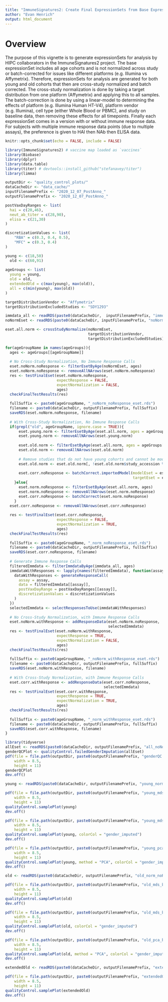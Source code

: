```yaml
---
title: "ImmuneSignatures2: Create Final ExpressionSets from Base ExpressionSet"
author: "Evan Henrich"
output: html_document
---
```


# Overview
The purpose of this vignette is to generate expressionSets for analysis by HIPC collaborators in the ImmuneSignatures2 project.  The base expressionSet includes all age cohorts and is not normalized across study or batch-corrected for issues like different platforms (e.g. Illumina vs Affymetrix).  Therefore, expressionSets for analysis are generated for both young and old cohorts that then are cross-study normalized and batch corrected.  The cross-study normalization is done by taking a target distribution from one platform (Affymetrix) and applying this to all samples. The batch-correction is done by using a linear-model to determining the effects of platform (e.g. Illumina Human HT-V4), platform vendor (e.g. Illumina), cell type (either Whole Blood or PBMC), and study on baseline data, then removing these effects for all timepoints.  Finally each expressionSet comes in a version with or without immune response data.  For subjects with multiple immune response data points (due to multiple assays), the preference is given to HAI then NAb then ELISA data.

```r
knitr::opts_chunk$set(echo = FALSE, include = FALSE)
```

```r
library(ImmuneSignatures2) # vaccine map loaded as `vaccines`
library(Biobase)
library(dplyr)
library(data.table)
library(titer) # devtools::install_github("stefanavey/titer")
library(limma)
```

```r
outputDir <- "quality_control_plots/"
dataCacheDir <- "data_cache/"
inputFilenamePrefix <- "2020_12_07_PostAnno_"
outputFilenamePrefix <- "2020_12_07_PostAnno_"
```


```r
postVaxDayRanges <- list(
  hai = c(20,46),
  neut_ab_titer = c(28,90),
  elisa = c(21,30)
)

discretizationValues <- list(
    "RBA" = c(0.3, 0.4, 0.5),
    "MFC" = c(0.3, 0.4)
)

young <- c(18,50)
  old <- c(60,91)
  
ageGroups <- list(
  young = young,
  old = old,
  extendedOld = c(max(young), max(old)),
  all = c(min(young), max(old))
)

targetDistributionVendor <- "Affymetrix"
targetDistributionExcludedStudies <- "SDY1293"
```

```r
immdata_all <- readRDS(paste0(dataCacheDir,  inputFilenamePrefix, "immdata_all.rds"))
noNormEset <- readRDS(paste0(dataCacheDir, inputFilenamePrefix, "noNormEset.rds"))
```

```r
eset.all.norm <- crossStudyNormalize(noNormEset, 
                                     targetDistributionVendor, 
                                     targetDistributionExcludedStudies)
```

```r
for(ageGroupName in names(ageGroups)){
  ages <- ageGroups[[ageGroupName]]
  
  # No Cross-Study Normalization, No Immune Response Calls
  eset.noNorm.noResponse <- filterEsetByAge(noNormEset, ages)
  eset.noNorm.noResponse <- removeAllNArows(eset.noNorm.noResponse)
  res <- testFinalEset(eset.noNorm.noResponse, 
                       expectResponse = FALSE, 
                       expectNormalization = FALSE, 
                       ages)
  checkFinalTestResults(res)
  
  fullSuffix <- paste0(ageGroupName, "_noNorm_noResponse_eset.rds")
  filename <- paste0(dataCacheDir, outputFilenamePrefix, fullSuffix)
  saveRDS(eset.noNorm.noResponse, filename)
  
  # With Cross-Study Normalization, No Immune Response Calls
  if(grepl("old", ageGroupName, ignore.case = TRUE)){
      eset.young.norm <- filterEsetByAge(eset.all.norm, ages = ageGroups[["young"]])
      eset.young.norm <- removeAllNArows(eset.young.norm)
      
      eset.old.norm <- filterEsetByAge(eset.all.norm, ages = ageGroups[[ageGroupName]])
      eset.old.norm <- removeAllNArows(eset.old.norm)
      
      # Remove studies that do not have young cohorts and cannot be modeled
      eset.old.norm <- eset.old.norm[, !eset.old.norm$study_accession %in% c("SDY1368","SDY67") ]
      
      eset.corr.noResponse <- batchCorrect.importedModel(modelEset = eset.young.norm,
                                                         targetEset = eset.old.norm)
    }else{
      eset.norm.noResponse <- filterEsetByAge(eset.all.norm, ages)
      eset.norm.noResponse <- removeAllNArows(eset.norm.noResponse)
      eset.corr.noResponse <- batchCorrect(eset.norm.noResponse)
    }
  eset.corr.noResponse <- removeAllNArows(eset.corr.noResponse)
  
  res <- testFinalEset(eset.corr.noResponse, 
                       expectResponse = FALSE, 
                       expectNormalization = TRUE, 
                       ages)
  checkFinalTestResults(res)
  
  fullSuffix <- paste0(ageGroupName, "_norm_noResponse_eset.rds")
  filename <- paste0(dataCacheDir, outputFilenamePrefix, fullSuffix)
  saveRDS(eset.corr.noResponse, filename)
  
  # Generate Immune Response Calls
  filteredImmdata <- filterImmdataByAge(immdata_all, ages)
  immdataWithResponses <- lapply(names(filteredImmdata), function(assay){
    dataWithResponses <- generateResponseCall(
      assay = assay,
      data = filteredImmdata[[assay]],
      postVaxDayRange = postVaxDayRanges[[assay]],
      discretizationValues = discretizationValues
    )
  })
  selectedImmdata <- selectResponsesToUse(immdataWithResponses)
    
  # No Cross-Study Normalization, with Immune Response Calls
  eset.noNorm.withResponse <- addResponseData(eset.noNorm.noResponse,
                                              selectedImmdata)
  res <- testFinalEset(eset.noNorm.withResponse, 
                       expectResponse = TRUE, 
                       expectNormalization = FALSE, 
                       ages)
  checkFinalTestResults(res)
  
  fullSuffix <- paste0(ageGroupName, "_noNorm_withResponse_eset.rds")
  filename <- paste0(dataCacheDir, outputFilenamePrefix, fullSuffix)
  saveRDS(eset.noNorm.withResponse, filename)
  
  # With Cross-Study Normalization, with Immune Response Calls
  eset.corr.withResponse <- addResponseData(eset.corr.noResponse, 
                                            selectedImmdata)
  res <- testFinalEset(eset.corr.withResponse, 
                       expectResponse = TRUE, 
                       expectNormalization = TRUE, 
                       ages)
  checkFinalTestResults(res)
  
  fullSuffix <- paste0(ageGroupName, "_norm_withResponse_eset.rds")
  filename <- paste0(dataCacheDir, outputFilenamePrefix, fullSuffix)
  saveRDS(eset.corr.withResponse, filename)
}
```

```r
library(tidyverse)
allEset <- readRDS(paste0(dataCacheDir, outputFilenamePrefix, "all_noNorm_noResponse_eset.rds"))
genderQCPlot <- qualityControl.failedGenderImputation(allEset)
pdf(file = file.path(outputDir, paste0(outputFilenamePrefix, "genderQC.pdf")),
    width = 8.5,
    height = 11)
genderQCPlot
dev.off()

young <- readRDS(paste0(dataCacheDir, outputFilenamePrefix, "young_norm_noResponse_eset.rds"))

pdf(file = file.path(outputDir, paste0(outputFilenamePrefix, "young_mds_byStudy.pdf")),
    width = 8.5,
    height = 11)
qualityControl.samplePlot(young)
dev.off()

pdf(file = file.path(outputDir, paste0(outputFilenamePrefix, "young_mds_byGenderImputed.pdf")),
    width = 8.5,
    height = 11)
qualityControl.samplePlot(young, colorCol = "gender_imputed")
dev.off()

pdf(file = file.path(outputDir, paste0(outputFilenamePrefix, "young_pca_byGenderImputed.pdf")),
    width = 8.5,
    height = 11)
qualityControl.samplePlot(young, method = "PCA", colorCol = "gender_imputed")
dev.off()

old <- readRDS(paste0(dataCacheDir, outputFilenamePrefix, "old_norm_noResponse_eset.rds"))

pdf(file = file.path(outputDir, paste0(outputFilenamePrefix, "old_mds_byStudy.pdf")),
    width = 8.5,
    height = 11)
qualityControl.samplePlot(old)
dev.off()

pdf(file = file.path(outputDir, paste0(outputFilenamePrefix, "old_mds_byGenderImputed.pdf")),
    width = 8.5,
    height = 11)
qualityControl.samplePlot(old, colorCol = "gender_imputed")
dev.off()

pdf(file = file.path(outputDir, paste0(outputFilenamePrefix, "old_pca_byGenderImputed.pdf")),
    width = 8.5,
    height = 11)
qualityControl.samplePlot(old, method = "PCA", colorCol = "gender_imputed")
dev.off()

extendedOld <- readRDS(paste0(dataCacheDir, outputFilenamePrefix, "extendedOld_norm_noResponse_eset.rds"))

pdf(file = file.path(outputDir, paste0(outputFilenamePrefix, "extendedOld_mds_byStudy.pdf")),
    width = 8.5,
    height = 11)
qualityControl.samplePlot(extendedOld)
dev.off()
```
